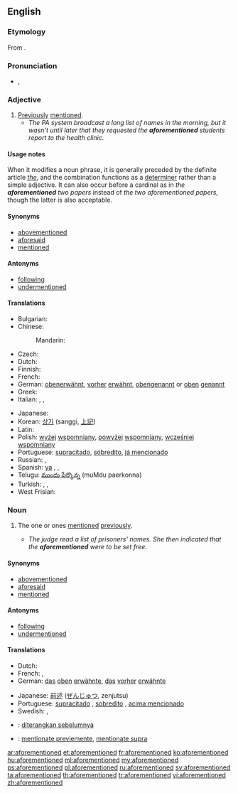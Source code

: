 ==English==

===Etymology===
From {{prefix|afore|mentioned}}.

===Pronunciation===
* {{a|UK}} {{IPA|/əˌfoː(ɹ)ˈmɛn.ʃənd/}}, {{X-SAMPA|/@%fo:(r)"mEn.S@nd/}}

===Adjective===
{{en-adj|-}}

# [[previously|Previously]] [[mention]]ed.
#* ''The PA system broadcast a long list of names in the morning, but it wasn't until later that they requested the '''aforementioned''' students report to the health clinic.''

====Usage notes====
When it modifies a noun phrase, it is generally preceded by the definite article ''[[the]]'', and the combination functions as a [[determiner]] rather than a simple adjective. It can also occur before a cardinal as in ''the '''aforementioned''' two papers'' instead of ''the two aforementioned papers,'' though the latter is also acceptable.

====Synonyms====
* [[abovementioned]]
* [[aforesaid]]
* [[mentioned]]

====Antonyms====
* [[following]]
* [[undermentioned]]

====Translations====
{{trans-top|previously mentioned}}
* Bulgarian: {{t-|bg|гореспоменат}}
* Chinese:
*: Mandarin: {{t-|cmn|上述|alt=上述的|tr=shàngshù de|sc=Hani}}
* Czech: {{t-|cs|výše vzpomínaný}}
* Dutch: {{t-|nl|voorgenoemde}}
* Finnish: {{t-|fi|edellä mainittu}}
* French: {{t+|fr|susmentionné}}
* German: [[obenerwähnt]], [[vorher]] [[erwähnt]], [[obengenannt]] or [[oben]] [[genannt]]
* Greek: {{t-|el|προαναφερθείς|tr=proanafertheís|sc=Grek}}
* Italian: {{t+|it|suddetto|m}}, {{t-|it|suddetta|f}}, {{t-|it|sopraccennato}}
{{trans-mid}}
* Japanese: {{t-|ja|前述|alt=前述の|tr=ぜんじゅつの, zenjutsu no}}
* Korean: [[상기]] (sanggi, [[上記]])
* Latin: {{t-|la|supradictus|m}}
* Polish: [[wyżej]] [[wspomniany]], [[powyżej]] [[wspomniany]], [[wcześniej]] [[wspomniany]]
* Portuguese: [[supracitado]], [[sobredito]], [[já mencionado]]
* Russian: {{t+|ru|вышеупомянутый|tr=vyšeupom'ánutyj}}, {{t+|ru|вышесказанный|tr=vyšeskázannyj}}
* Spanish: [[ya]] {{t+|es|mencionado}}, {{t+|es|antedicho}}, {{t-|es|sobredicho}}
* Telugu: [[ముందు పేర్కొన్న]] (muMdu paerkonna)
* Turkish: {{l|tr|adı}} {{t+|tr|geçen}}, {{t+|tr|mezkûr}}, {{l|tr|sözü}} {{t+|tr|geçen}}
* West Frisian: {{t-|fy|niisneamd}}
{{trans-bottom}}

===Noun===
{{en-noun|-}}

# {{context|uncountable|lang=en}} The one or ones [[mention]]ed [[previously]].
#* ''The judge read a list of prisoners' names.  She then indicated that the '''aforementioned''' were to be set free.''

====Synonyms====
* [[abovementioned]]
* [[aforesaid]]
* [[mentioned]]

====Antonyms====
* [[following]]
* [[undermentioned]]

====Translations====
{{trans-top|one or ones mentioned previously}}
* Dutch: {{t-|nl|eerder vernoemde}}
* French: {{t+|fr|suscité}},  {{t+|fr|ledit}}
* German: [[das]] [[oben]] [[erwähnte]], [[das]] [[vorher]] [[erwähnte]]
{{trans-mid}}
* Japanese: [[前述]] ([[ぜんじゅつ]], zenjutsu)
* Portuguese: [[supracitado]] {{m}}, [[sobredito]] {{m}}, [[acima mencionado]] {{m}}
* Swedish: {{t-|sv|förutnämnda}}, {{t+|sv|tidigare}} {{t+|sv|nämnda}}
{{trans-bottom}}

{{checktrans}}
* {{ttbc|id}}: [[diterangkan sebelumnya]]
* {{ttbc|ia}}: [[mentionate previemente]], [[mentionate supra]]

[[ar:aforementioned]]
[[et:aforementioned]]
[[fr:aforementioned]]
[[ko:aforementioned]]
[[hu:aforementioned]]
[[ml:aforementioned]]
[[my:aforementioned]]
[[ps:aforementioned]]
[[pl:aforementioned]]
[[ru:aforementioned]]
[[sv:aforementioned]]
[[ta:aforementioned]]
[[th:aforementioned]]
[[tr:aforementioned]]
[[vi:aforementioned]]
[[zh:aforementioned]]